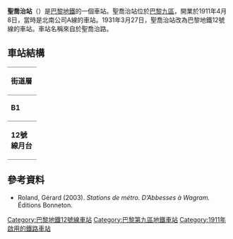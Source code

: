 {{Infobox station
| name                = 聖喬治站
| symbol_location     = paris
| symbol              = m
| symbol2             = 
| type                = [[巴黎地鐵|巴黎地鐵]]車站 
| image               = [[File:Saint-Georges_-_Paris_Métro_-_platform.jpg|275px]]
| alt                 = 
| caption             = 
| other_name          = 
| address             = [[巴黎九區|巴黎九區]]
| borough             = [[法蘭西島|法蘭西島]]
| country             = 法國
| iso_region          = FR_scale:2000
| coordinates_display = title
| coordinates_format  = dms
| latd  = 48.878449| latm  = | lats  = | latNS  = 
| longd = 2.337382| longm = | longs = | longEW = 
| coordinates         = 
| owned               = [[RATP|RATP]]
| operator            = [[RATP|RATP]]
| line                = 
| disabled            = 
| zone                = 1
| opened              = {{Start-date|1911-4-8}}
| closed              = <!-- {{End date|YYYY|MM|DD|df=y}} -->
| services            = 
| map_type            = France Paris
}}
'''聖喬治站'''（{{lang-fr|Saint-Georges}}）是[[巴黎地鐵|巴黎地鐵]]的一個車站。聖喬治站位於[[巴黎九區|巴黎九區]]，開業於1911年4月8日，當時是北南公司A線的車站。1931年3月27日，聖喬治站改為巴黎地鐵12號線的車站。車站名稱來自於聖喬治路。
== 車站結構 ==
{| border=0 cellspacing=0 cellpadding=3
|style="border-bottom:solid 1px gray;border-top:solid 1px gray;" width=50 valign=top|'''街道層'''
|-
|style="border-bottom:solid 1px gray;border-top:solid 1px gray;" width=50 valign=top|'''B1'''
|style="border-top:solid 1px gray;border-bottom:solid 1px gray;" width=100 valign=top|夾層
|-
|style="border-bottom:solid 1px gray;" width=50 rowspan=10 valign=top|'''12號線月台'''
|style="border-top:solid 1px gray;border-right:solid 2px black;border-left:solid 2px black;border-bottom:solid 2px black;" colspan=2|<center><small>[[側式月台|側式月台]]，右側開門</small></center>
|-
|style="border-bottom:solid 1px gray;" width=100|南行
|style="border-bottom:solid 1px gray;" width=390|{{arrow|L}} [[File:Metro-M.svg|16x16px]][[File:Paris_Metro_12.svg|16x16px]] 往[[伊西市政府站|伊西市政府]]<small>（[[洛雷特聖母院站|洛雷特聖母院]]）</small>
|-
|北行
|{{arrow|R}} [[File:Metro-M.svg|16x16px]][[File:Paris_Metro_12.svg|16x16px]] 往[[奧貝維埃市政府站|奧貝維埃市政府]]<small>（[[畢嘉樂站|畢嘉樂]]）</small>
|-
|style="border-top:solid 2px black;border-right:solid 2px black;border-left:solid 2px black;border-bottom:solid 1px gray;" colspan=2|<center><small>[[側式月台|側式月台]]，右側開門</small></center>
|}
{{commons category|Saint-Georges (Paris Metro)}}

==參考資料==
*Roland, Gérard (2003). ''Stations de métro. D’Abbesses à Wagram.'' Éditions Bonneton.
{{巴黎地鐵12號線}}
{{DEFAULTSORT:Saint-Georges}}
[[Category:巴黎地鐵12號線車站|Category:巴黎地鐵12號線車站]]
[[Category:巴黎第九區地鐵車站|Category:巴黎第九區地鐵車站]]
[[Category:1911年啟用的鐵路車站|Category:1911年啟用的鐵路車站]]